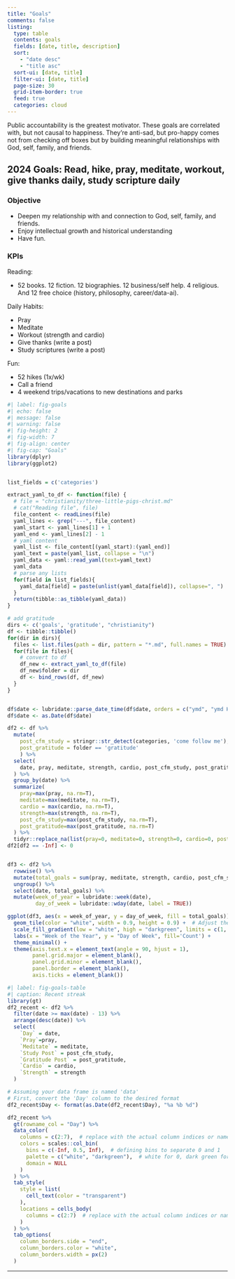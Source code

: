 ```yaml
---
title: "Goals"
comments: false
listing:
  type: table
  contents: goals
  fields: [date, title, description]
  sort: 
    - "date desc"
    - "title asc"
  sort-ui: [date, title]
  filter-ui: [date, title]
  page-size: 30
  grid-item-border: true
  feed: true
  categories: cloud
---
```


Public accountability is the greatest motivator. These goals are correlated with, but not causal to happiness. They're anti-sad, but pro-happy comes not from checking off boxes but by building meaningful relationships with God, self, family, and friends.

::: {.callout-tip collapse="true"}
## 2024 Goals: Read, hike, pray, meditate, workout, give thanks daily, study scripture daily

### Objective

- Deepen my relationship with and connection to God, self, family, and friends.
- Enjoy intellectual growth and historical understanding
- Have fun.

### KPIs 

Reading:

- 52 books. 12 fiction. 12 biographies. 12 business/self help. 4 religious. And 12 free choice (history, philosophy, career/data-ai).

Daily Habits:

- Pray
- Meditate
- Workout (strength and cardio)
- Give thanks (write a post)
- Study scriptures (write a post)

Fun:

- 52 hikes (1x/wk)
- Call a friend
- 4 weekend trips/vacations to new destinations and parks

:::


```r
#| label: fig-goals
#| echo: false
#| message: false
#| warning: false
#| fig-height: 2
#| fig-width: 7
#| fig-align: center
#| fig-cap: "Goals"
library(dplyr)
library(ggplot2)


list_fields = c('categories')

extract_yaml_to_df <- function(file) {
  # file = "christianity/three-little-pigs-christ.md"  
  # cat("Reading file", file)
  file_content <- readLines(file)
  yaml_lines <- grep("---", file_content)
  yaml_start <- yaml_lines[1] + 1
  yaml_end <- yaml_lines[2] - 1
  # yaml content
  yaml_list <- file_content[(yaml_start):(yaml_end)]
  yaml_text = paste(yaml_list, collapse = "\n")
  yaml_data <- yaml::read_yaml(text=yaml_text)
  yaml_data
  # parse any lists
  for(field in list_fields){
    yaml_data[field] = paste(unlist(yaml_data[field]), collapse=", ")
  }
  return(tibble::as_tibble(yaml_data))
}

# add gratitude
dirs <- c('goals', 'gratitude', "christianity")
df <- tibble::tibble()
for(dir in dirs){
  files <- list.files(path = dir, pattern = "*.md", full.names = TRUE)
  for(file in files){
    # convert to df
    df_new <- extract_yaml_to_df(file) 
    df_new$folder = dir
    df <- bind_rows(df, df_new)
  }
}


df$date <- lubridate::parse_date_time(df$date, orders = c("ymd", "ymd HMS", "ymd HM", "ymdHMS", "ymdHM")) 
df$date <- as.Date(df$date)

df2 <- df %>% 
  mutate(
    post_cfm_study = stringr::str_detect(categories, 'come follow me'),
    post_gratitude = folder == 'gratitude'
    ) %>%
  select(
    date, pray, meditate, strength, cardio, post_cfm_study, post_gratitude
  ) %>% 
  group_by(date) %>%
  summarize(
    pray=max(pray, na.rm=T), 
    meditate=max(meditate, na.rm=T), 
    cardio = max(cardio, na.rm=T), 
    strength=max(strength, na.rm=T), 
    post_cfm_study=max(post_cfm_study, na.rm=T), 
    post_gratitude=max(post_gratitude, na.rm=T)
  ) %>%
  tidyr::replace_na(list(pray=0, meditate=0, strength=0, cardio=0, post_cfm_study=0, post_gratitude=0))
df2[df2 == -Inf] <- 0


df3 <- df2 %>% 
  rowwise() %>%
  mutate(total_goals = sum(pray, meditate, strength, cardio, post_cfm_study, post_gratitude, na.rm = TRUE)) %>%
  ungroup() %>%
  select(date, total_goals) %>%
  mutate(week_of_year = lubridate::week(date),
         day_of_week = lubridate::wday(date, label = TRUE)) 

ggplot(df3, aes(x = week_of_year, y = day_of_week, fill = total_goals)) +
  geom_tile(color = "white", width = 0.9, height = 0.9) +  # Adjust these values as needed to shrink the tiles
  scale_fill_gradient(low = "white", high = "darkgreen", limits = c(1, 6)) +
  labs(x = "Week of the Year", y = "Day of Week", fill='Count') +
  theme_minimal() +
  theme(axis.text.x = element_text(angle = 90, hjust = 1),
        panel.grid.major = element_blank(),
        panel.grid.minor = element_blank(),
        panel.border = element_blank(),
        axis.ticks = element_blank())
```

```r
#| label: fig-goals-table
#| caption: Recent streak
library(gt)
df2_recent <- df2 %>% 
  filter(date >= max(date) - 13) %>%
  arrange(desc(date)) %>%
  select(
    `Day` = date,
    `Pray`=pray,
    `Meditate` = meditate,
    `Study Post` = post_cfm_study,
    `Gratitude Post` = post_gratitude,
    `Cardio` = cardio,
    `Strength` = strength
  ) 

# Assuming your data frame is named 'data'
# First, convert the 'Day' column to the desired format
df2_recent$Day <- format(as.Date(df2_recent$Day), "%a %b %d")

df2_recent %>%
  gt(rowname_col = "Day") %>%
  data_color(
    columns = c(2:7),  # replace with the actual column indices or names
    colors = scales::col_bin(
      bins = c(-Inf, 0.5, Inf),  # defining bins to separate 0 and 1
      palette = c("white", "darkgreen"),  # white for 0, dark green for 1
      domain = NULL
    )
  ) %>%
  tab_style(
    style = list(
      cell_text(color = "transparent")
    ),
    locations = cells_body(
      columns = c(2:7)  # replace with the actual column indices or names
    )
  ) %>%
  tab_options(
    column_borders.side = "end",
    column_borders.color = "white",
    column_borders.width = px(2)
  )

```

***